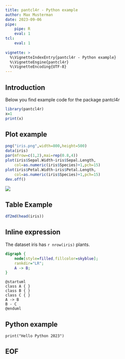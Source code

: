 ```yaml
---
title: pantcl4r - Python example
author: Max Musterman
date: 2023-09-06
pipe:
    pipe: R
    eval: 1
tcl:
    eval: 1
        
vignette: >
  %\VignetteIndexEntry{pantcl4r - Python example}
  %\VignetteEngine{pantcl4r}
  %\VignetteEncoding{UTF-8}
---
```


## Introduction

Below you find example code for the package pantcl4r

```r
library(pantcl4r)
x=1
print(x)
```

## Plot example

```r
png("iris.png",width=800,height=500)
data(iris)
par(mfrow=c(1,2),mai=rep(0.8,4))
plot(iris$Sepal.Width~iris$Sepal.Length,
    col=as.numeric(iris$Species)+1,pch=15)
plot(iris$Petal.Width~iris$Petal.Length,
    col=as.numeric(iris$Species)+1,pch=15)
dev.off()
```

![](iris.png)

## Table Example

```r
df2md(head(iris))
```


## Inline expression

The dataset iris has `r nrow(iris)` plants.

```.dot
digraph { 
    node[style=filled,fillcolor=skyblue];
    rankdir="LR";
    A -> B; 
}
```

```.puml
@startuml
class A { }
class B { }
class C { }
A -> B 
B - C
@enduml
```

## Python example

```.pipe
print("Hello Python 2023")
```

## EOF



